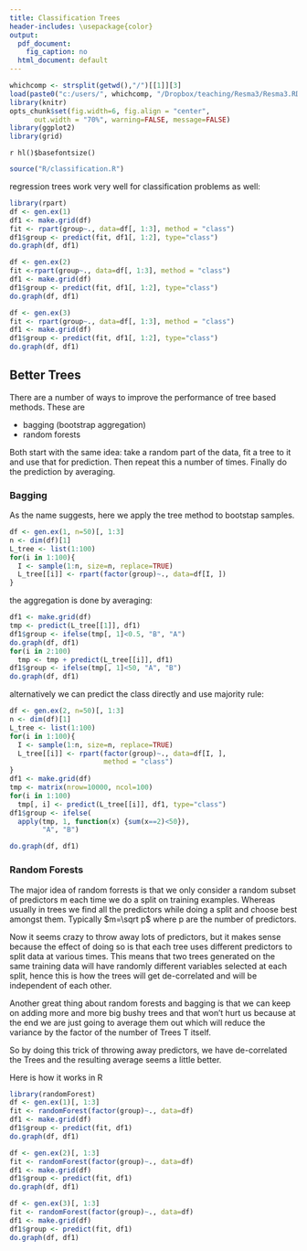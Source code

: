 ```yaml
---
title: Classification Trees
header-includes: \usepackage{color}
output:
  pdf_document:
    fig_caption: no
  html_document: default
---
```

<style>
table, th, td { text-align:right; }
th, td {padding: 10px;}
</style>

```r
whichcomp <- strsplit(getwd(),"/")[[1]][3]
load(paste0("c:/users/", whichcomp, "/Dropbox/teaching/Resma3/Resma3.RData"))
library(knitr)
opts_chunk$set(fig.width=6, fig.align = "center", 
      out.width = "70%", warning=FALSE, message=FALSE)
library(ggplot2)
library(grid)
```
`r hl()$basefontsize()`


```r
source("R/classification.R")
```

regression trees work very well for classification problems as well:


```r
library(rpart)
df <- gen.ex(1)
df1 <- make.grid(df)
fit <- rpart(group~., data=df[, 1:3], method = "class")
df1$group <- predict(fit, df1[, 1:2], type="class")
do.graph(df, df1)
```


```r
df <- gen.ex(2)
fit <-rpart(group~., data=df[, 1:3], method = "class")
df1 <- make.grid(df)
df1$group <- predict(fit, df1[, 1:2], type="class")
do.graph(df, df1)
```


```r
df <- gen.ex(3)
fit <- rpart(group~., data=df[, 1:3], method = "class")
df1 <- make.grid(df)
df1$group <- predict(fit, df1[, 1:2], type="class")
do.graph(df, df1)
```


## Better Trees

There are a number of ways to improve the performance of tree based methods. These are

-  bagging (bootstrap aggregation)
-  random forests  


Both start with the same idea: take a random part of the data, fit a tree to it and use that for prediction. Then repeat this a number of times. Finally do the prediction by averaging.

### Bagging

As the name suggests, here we apply the tree method to bootstap samples.

```r
df <- gen.ex(1, n=50)[, 1:3]
n <- dim(df)[1]
L_tree <- list(1:100)
for(i in 1:100){
  I <- sample(1:n, size=n, replace=TRUE)
  L_tree[[i]] <- rpart(factor(group)~., data=df[I, ])
}
```

the aggregation is done by averaging:

```r
df1 <- make.grid(df) 
tmp <- predict(L_tree[[1]], df1)
df1$group <- ifelse(tmp[, 1]<0.5, "B", "A")
do.graph(df, df1)
for(i in 2:100)
  tmp <- tmp + predict(L_tree[[i]], df1)
df1$group <- ifelse(tmp[, 1]<50, "A", "B")
do.graph(df, df1)
```

alternatively we can predict the class directly and use majority rule:


```r
df <- gen.ex(2, n=50)[, 1:3]
n <- dim(df)[1]
L_tree <- list(1:100)
for(i in 1:100){
  I <- sample(1:n, size=n, replace=TRUE)
  L_tree[[i]] <- rpart(factor(group)~., data=df[I, ],
                       method = "class")
}
df1 <- make.grid(df) 
tmp <- matrix(nrow=10000, ncol=100)
for(i in 1:100)
  tmp[, i] <- predict(L_tree[[i]], df1, type="class")
df1$group <- ifelse(
  apply(tmp, 1, function(x) {sum(x==2)<50}), 
        "A", "B")

do.graph(df, df1)
```

### Random Forests

The major idea of random forrests is that we only consider a random subset of predictors m each time we do a split on training examples. Whereas usually in trees we find all the predictors while doing a split and choose best amongst them. Typically $m=\sqrt p$ where p are the number of predictors.

Now it seems crazy to throw away lots of predictors, but it makes sense because the effect of doing so is that each tree uses different predictors to split data at various times. This means that two trees generated on the  same training data will have randomly different variables selected at each split, hence this is how the trees will get de-correlated and will be independent of each other.

Another great thing about random forests and bagging is that we can keep on adding more and more big bushy trees and that won’t hurt us because at the end we are just going to average them out which will reduce the variance by the factor of the number of Trees T itself.

So by doing this trick of throwing away predictors, we have de-correlated the Trees and the resulting average seems a little better.

Here is how it works in R

```r
library(randomForest)
df <- gen.ex(1)[, 1:3]
fit <- randomForest(factor(group)~., data=df)
df1 <- make.grid(df)
df1$group <- predict(fit, df1)
do.graph(df, df1)
```


```r
df <- gen.ex(2)[, 1:3]
fit <- randomForest(factor(group)~., data=df)
df1 <- make.grid(df)
df1$group <- predict(fit, df1)
do.graph(df, df1)
```

```r
df <- gen.ex(3)[, 1:3]
fit <- randomForest(factor(group)~., data=df)
df1 <- make.grid(df)
df1$group <- predict(fit, df1)
do.graph(df, df1)
```
